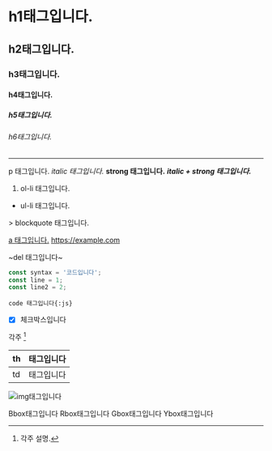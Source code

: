 # h1태그입니다.
## h2태그입니다.
### h3태그입니다.
#### h4태그입니다.
##### h5태그입니다.
###### h6태그입니다.
---
p 태그입니다.
*italic 태그입니다.*
**strong 태그입니다.**
***italic + strong 태그입니다.***
<ol>
	<li>ol-li 태그입니다.</li>
</ol>
<ul>
	<li>ul-li 태그입니다.</li>
</ul>
> blockquote 태그입니다.

[a 태그입니다.](https://example.com)
https://example.com

~del 태그입니다~

``` js {1,3} showLineNumbers title="제목"
const syntax = '코드입니다';
const line = 1;
const line2 = 2;
```
`code 태그입니다{:js}`
* [x] 체크박스입니다

각주 [^1]

[^1]: 각주 설명.

| th | 태그입니다 |
| - | - |
| td | 태그입니다 |


![img태그입니다](/favicon.ico)

<Bbox>Bbox태그입니다</Bbox>
<Rbox>Rbox태그입니다</Rbox>
<Gbox>Gbox태그입니다</Gbox>
<Ybox>Ybox태그입니다</Ybox>